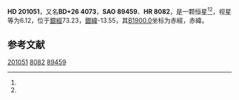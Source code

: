 {{Starbox begin
| name = HD 201051
}}
{{Starbox observe
| epoch = [[J2000.0|J2000.0]]
| constell = {{星座名待查}}<ref name=SIMBAD>{{cite web
 | url=http://simbad.u-strasbg.fr/simbad/sim-id?Ident=HR+8082
 | title =Pulsating variable Star
 | publisher=Centre de Données astronomiques de Strasbourg
 | work=SIMBAD
 | accessdate=2012-07-13}}</ref><ref name=DATA>{{cite web
 | url=http://vizier.u-strasbg.fr/viz-bin/VizieR-5?-out.add=.&-source=5050&-corr=PK=HR&-out.max=9999&HR=8082
 | title=VizieR Detailed Page
 | accessdate=2012-07-13
 | archive-date=2016-03-05
 | archive-url=https://web.archive.org/web/20160305004303/http://vizier.u-strasbg.fr/viz-bin/VizieR-5?-out.add=.&-source=5050&-corr=PK=HR&-out.max=9999&HR=8082
 | dead-url=no
 }}</ref>
| 星官 = 
| ra = {{RA|21|6|23.5}}<ref name=SIMBAD /><ref name=DATA />
| dec = {{DEC|+26|55|28}}<ref name=SIMBAD /><ref name=DATA />
| appmag_v = 6.12<ref name=SIMBAD /><ref name=DATA />
}}
{{Starbox character
| class = K0II-III<ref name=SIMBAD /><ref name=DATA />
| b-v = 1.05<ref name=SIMBAD /><ref name=DATA />
| u-b = 0.62<ref name=SIMBAD /><ref name=DATA />
| r-i = <ref name=SIMBAD /><ref name=DATA />
| variable = 
}}
{{Starbox astrometry
| radial_v = 0.62
| prop_mo_ra = -6
| parallax = 
| p_error = 
}}
{{Starbox catalog
| names =BD+26 4073，[[SAO星表|SAO]] 89459，[[HD星表|HD]] 201051，[[HR星表|HR]] 8082}}
{{Starbox reference |Simbad=HR+8082}}
{{Starbox end}}

'''HD 201051'''，又名'''BD+26 4073'''，'''SAO 89459'''、'''HR 8082'''，是一颗恒星<ref name=SIMBAD /><ref name=DATA />，视星等为6.12，位于[[銀道座標系|銀經]]73.23，[[銀道座標系|銀緯]]-13.55，其[[B1900.0|B1900.0]]坐标为赤經{{RA|21|2|2.4}}，赤緯{{DEC|+26|-13.55|26}}。

== 参考文献 ==
{{reflist}}

{{star-stub}}

[[Category:HD和HDE天體|201051]]
[[Category:HR天體|8082]]
[[Category:SAO天體|89459]]